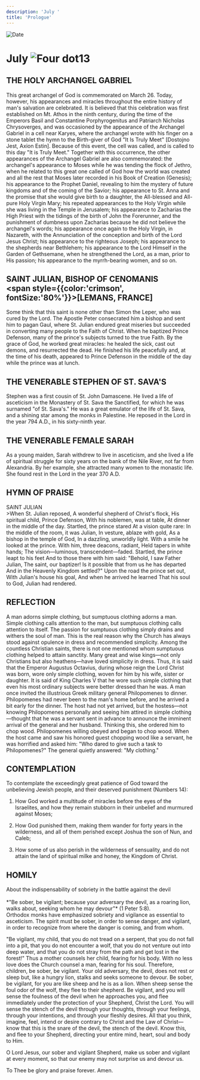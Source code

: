 ```yaml
---
description: 'July '
title: 'Prologue'
---
```


<RunningHead />
<Image src="/title-imprint.png" height={68} width={50} alt="Date" className="title-imprint"/>

# <div id="date">July <Image className="four-dot" src="/four-dot.png" height={15} width={15} alt="Four dot" />13</div>

## THE HOLY ARCHANGEL GABRIEL

This great archangel of God is commemorated on March 26. Today, however, his appearances and miracles throughout the entire history of man's salvation are celebrated. It is believed that this celebration was first established on Mt. Athos in the ninth century, during the time of the Emperors Basil and Constantine Porphyrogenitus and Patriarch Nicholas Chrysoverges, and was occasioned by the appearance of the Archangel Gabriel in a cell near Karyes, where the archangel wrote with his finger on a stone tablet the hymn to the Birth-giver of God "It Is Truly Meet" [Dostojno Jest, Axion Estin]. Because of this event, the cell was called, and is called to this day "It is Truly Meet." Together with this occurrence, the other appearances of the Archangel Gabriel are also commemorated: the archangel's appearance to Moses while he was tending the flock of Jethro, when he related to this great one called of God how the world was created and all the rest that Moses later recorded in his Book of Creation (Genesis); his appearance to the Prophet Daniel, revealing to him the mystery of future kingdoms and of the coming of the Savior; his appearance to St. Anna and the promise that she would give birth to a daughter, the All-blessed and All-pure Holy Virgin Mary; his repeated appearances to the Holy Virgin while she was living in the Temple in Jerusalem; his appearance to Zacharias the High Priest with the tidings of the birth of John the Forerunner, and the punishment of dumbness upon Zacharias because he did not believe the archangel's words; his appearance once again to the Holy Virgin, in Nazareth, with the Annunciation of the conception and birth of the Lord Jesus Christ; his appearance to the righteous Joseph; his appearance to the shepherds near Bethlehem; his appearance to the Lord Himself in the Garden of Gethsemane, when he strengthened the Lord, as a man, prior to His passion; his appearance to the myrrh-bearing women, and so on.

## SAINT JULIAN, BISHOP OF CENOMANIS <br /><span style={{color:'crimson', fontSize:'80%'}}>[LEMANS, FRANCE]</span>

Some think that this saint is none other than Simon the Leper, who was cured by the Lord. The Apostle Peter consecrated him a bishop and sent him to pagan Gaul, where St. Julian endured great miseries but succeeded in converting many people to the Faith of Christ. When he baptized Prince Defenson, many of the prince's subjects turned to the true Faith. By the grace of God, he worked great miracles: he healed the sick, cast out demons, and resurrected the dead. He finished his life peacefully and, at the time of his death, appeared to Prince Defenson in the middle of the day while the prince was at lunch.

## THE VENERABLE STEPHEN OF ST. SAVA'S

Stephen was a first cousin of St. John Damascene. He lived a life of asceticism in the Monastery of St. Sava the Sanctified, for which he was surnamed "of St. Sava's." He was a great emulator of the life of St. Sava, and a shining star among the monks in Palestine. He reposed in the Lord in the year 794 A.D., in his sixty-ninth year.

## THE VENERABLE FEMALE SARAH

As a young maiden, Sarah withdrew to live in asceticism, and she lived a life of spiritual struggle for sixty years on the bank of the Nile River, not far from Alexandria. By her example, she attracted many women to the monastic life. She found rest in the Lord in the year 370 A.D.


## HYMN OF PRAISE
<div style={{textAlign:'center', color:'crimson', fontWeight:'bold'}}>
SAINT JULIAN
</div>
>When St. Julian reposed,  
A wonderful shepherd of Christ's flock,  
His spiritual child, Prince Defenson,  
With his noblemen, was at table,  
At dinner in the middle of the day.  
Startled, the prince stared  
At a vision quite rare:  
In the middle of the room, it was Julian,  
In vesture, ablaze with gold,  
As a bishop in the temple of God,  
In a dazzling, unworldly light.  
With a smile he looked at the prince.  
With him, three deacons, radiant,  
Held tapers in white hands;  
The vision—luminous, transcendent—faded.  
Startled, the prince leapt to his feet  
And to those there with him said:  
"Behold, I saw Father Julian,  
The saint, our baptizer!  
Is it possible that from us he has departed  
And in the Heavenly Kingdom settled?"  
Upon the road the prince set out,  
With Julian's house his goal,  
And when he arrived he learned  
That his soul to God, Julian had rendered.  


## REFLECTION

A man adorns simple clothing, but sumptuous clothing adorns a man. Simple clothing calls attention to the man, but sumptuous clothing calls attention to itself. The passion for sumptuous clothing simply drains and withers the soul of man. This is the real reason why the Church has always stood against opulence in dress and recommended simplicity. Among the countless Christian saints, there is not one mentioned whom sumptuous clothing helped to attain sanctity. Many great and wise kings—not only Christians but also heathens—have loved simplicity in dress. Thus, it is said that the Emperor Augustus Octavius, during whose reign the Lord Christ was born, wore only simple clothing, woven for him by his wife, sister or daughter. It is said of King Charles V that he wore such simple clothing that even his most ordinary subjects were better dressed than he was. A man once invited the illustrious Greek military general Philopomenes to dinner. Philopomenes had never been to the man's home before, and he arrived a bit early for the dinner. The host had not yet arrived, but the hostess—not knowing Philopomenes personally and seeing him attired in simple clothing—thought that he was a servant sent in advance to announce the imminent arrival of the general and her husband. Thinking this, she ordered him to chop wood. Philopomenes willing obeyed and began to chop wood. When the host came and saw his honored guest chopping wood like a servant, he was horrified and asked him: "Who dared to give such a task to Philopomenes?" The general quietly answered: "My clothing."


## CONTEMPLATION

To contemplate the exceedingly great patience of God toward the unbelieving Jewish people, and their deserved punishment (Numbers 14):

1. How God worked a multitude of miracles before the eyes of the Israelites, and how they remain stubborn in their unbelief and murmured against Moses;

2. How God punished them, making them wander for forty years in the wilderness, and all of them perished except Joshua the son of Nun, and Caleb;

3. How some of us also perish in the wilderness of sensuality, and do not attain the land of spiritual milke and honey, the Kingdom of Christ.


## HOMILY
<div style={{textAlign:'center', color:'crimson', fontWeight:'bold'}}>
About the indispensability of sobriety in the battle against the devil
</div>
<br />
<div style={{textAlign:'right'}}>
*"Be sober, be vigilant; because your adversary the devil, as a roaring lion, walks about, seeking whom he may devour"* (1 Peter 5:8).
</div>
Orthodox monks have emphasized sobriety and vigilance as essential to asceticism. The spirit must be sober, in order to sense danger, and vigilant, in order to recognize from where the danger is coming, and from whom.

"Be vigilant, my child, that you do not tread on a serpent, that you do not fall into a pit, that you do not encounter a wolf, that you do not venture out into deep water, and that you do not stray from the path and get lost in the forest!" Thus a mother counsels her child, fearing for his body. With no less love does the Church counsel a man, fearing for his soul. Therefore, children, be sober, be vigilant. Your old adversary, the devil, does not rest or sleep but, like a hungry lion, stalks and seeks someone to devour. Be sober, be vigilant, for you are like sheep and he is as a lion. When sheep sense the foul odor of the wolf, they flee to their shepherd. Be vigilant, and you will sense the foulness of the devil when he approaches you, and flee immediately under the protection of your Shepherd, Christ the Lord. You will sense the stench of the devil through your thoughts, through your feelings, through your intentions, and through your fleshly desires. All that you think, imagine, feel, intend or desire contrary to Christ and the Law of Christ—know that this is the snare of the devil, the stench of the devil. Know this, and flee to your Shepherd, directing your entire mind, heart, soul and body to Him.

O Lord Jesus, our sober and vigilant Shepherd, make us sober and vigilant at every moment, so that our enemy may not surprise us and devour us.

To Thee be glory and praise forever. Amen.